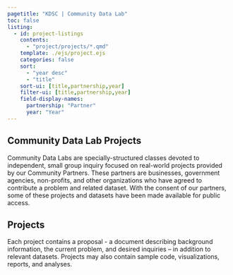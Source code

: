 ```yaml
---
pagetitle: "KDSC | Community Data Lab"
toc: false
listing:
  - id: project-listings
    contents:
      - "project/projects/*.qmd"
    template: ./ejs/project.ejs
    categories: false
    sort:
      - "year desc"
      - "title"
    sort-ui: [title,partnership,year]
    filter-ui: [title,partnership,year]
    field-display-names: 
      partnership: "Partner"
      year: "Year"
---
```


## Community Data Lab Projects

Community Data Labs are specially-structured classes devoted to independent, small group inquiry focused on real-world projects provided by our Community Partners. These partners are businesses, government agencies, non-profits, and other organizations who have agreed to contribute a problem and related dataset. With the consent of our partners, some of these projects and datasets have been made available for public access.

## Projects

Each project contains a proposal - a document describing background information, the current problem, and desired inquiries -- in addition to relevant datasets. Projects may also contain sample code, visualizations, reports, and analyses.

::: {#project-listings}
:::
